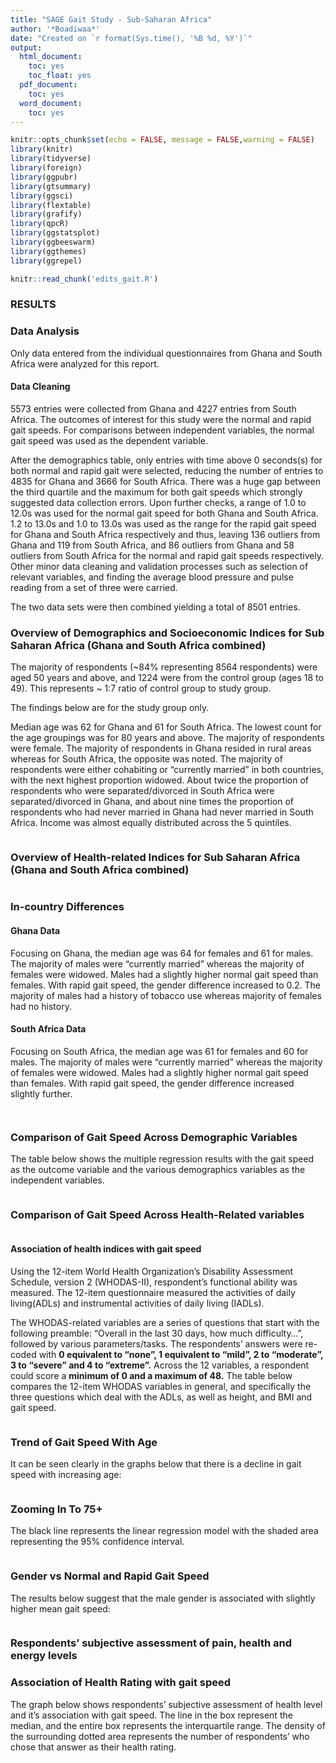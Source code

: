 ```yaml
---
title: "SAGE Gait Study - Sub-Saharan Africa"
author: '*Boadiwaa*'
date: "Created on `r format(Sys.time(), '%B %d, %Y')`"
output:
  html_document:
    toc: yes
    toc_float: yes
  pdf_document:
    toc: yes
  word_document:
    toc: yes
---
```


```r
knitr::opts_chunk$set(echo = FALSE, message = FALSE,warning = FALSE)
library(knitr)
library(tidyverse)
library(foreign)
library(ggpubr)
library(gtsummary)
library(ggsci)
library(flextable)
library(grafify)
library(qpcR)
library(ggstatsplot)
library(ggbeeswarm)
library(ggthemes)
library(ggrepel)

knitr::read_chunk('edits_gait.R')

```

### **RESULTS**

### **Data Analysis**

Only data entered from the individual questionnaires from Ghana and South Africa were analyzed for this report.

#### Data Cleaning

5573 entries were collected from Ghana and 4227 entries from South Africa. The outcomes of interest for this study were the normal and rapid gait speeds. For comparisons between independent variables, the normal gait speed was used as the dependent variable.

After the demographics table, only entries with time above 0 seconds(s) for both normal and rapid gait were selected, reducing the number of entries to 4835 for Ghana and 3666 for South Africa. There was a huge gap between the third quartile and the maximum for both gait speeds which strongly suggested data collection errors. Upon further checks, a range of 1.0 to 12.0s was used for the normal gait speed for both Ghana and South Africa. 1.2 to 13.0s and 1.0 to 13.0s was used as the range for the rapid gait speed for Ghana and South Africa respectively and thus, leaving 136 outliers from Ghana and 119 from South Africa, and  86 outliers from Ghana and 58 outliers from South Africa for the normal and rapid gait speeds respectively. Other minor data cleaning and validation processes such as selection of relevant variables, and finding the average blood pressure and pulse reading from a set of three were carried.

The two data sets were then combined yielding a total of 8501 entries.


### Overview of Demographics and Socioeconomic Indices for Sub Saharan Africa (Ghana and South Africa combined)

The majority of respondents (~84% representing 8564 respondents) were aged 50 years and above, and 1224 were from the control group (ages 18 to 49).  This represents ~ 1:7 ratio of control group to study group.

The findings below are for the study group only.

Median age was 62 for Ghana and 61 for South Africa. The lowest count for the age groupings was for 80 years and above. The majority of respondents were female. 
The majority of respondents in Ghana resided in rural areas whereas for South Africa, the opposite was noted. The majority of respondents were either cohabiting or "currently married" in both countries, with the next highest proportion widowed. About twice the proportion of respondents who were separated/divorced in South Africa were separated/divorced in Ghana, and about nine times the proportion of respondents who had never married in Ghana had never married in South Africa. Income was almost equally distributed across the 5 quintiles.

```r

```

### Overview of Health-related Indices for Sub Saharan Africa (Ghana and South Africa combined)  

<!-- The majority of respondents in Ghana were of normal weight whereas the majority from South Africa were obese.The majority of respondents had no history of chronic disease or alcohol use. For tobacco use however, the majority from Ghana had a positive history whereas the majority from South Africa had a negative history. -->

```r

```

### In-country Differences

#### Ghana Data

Focusing on Ghana, the median age was 64 for females and 61 for males. The majority of males were "currently married" whereas the majority of females were widowed. Males had a slightly higher normal gait speed than females. With rapid gait speed, the gender difference increased to 0.2. The majority of males had a history of tobacco use whereas majority of females had no history.

#### South Africa Data

Focusing on South Africa, the median age was 61 for females and 60 for males. The majority of males were "currently married" whereas the majority of females were widowed. Males had a slightly higher normal gait speed than females. With rapid gait speed, the gender difference increased slightly further.

```r

```


```r

```

### Comparison of Gait Speed Across Demographic Variables

The table below shows the multiple regression results with the gait speed as the outcome variable and the various demographics variables as the independent variables.

```r

```


### Comparison of Gait Speed Across Health-Related variables

<!-- Obesity,defined as a Body-Mass Index (BMI) of 30kg/m2 and above, decrease in mean gait speed which was considered statistically significant. Being underweight (BMI <18.5kg/m2) was associated with a reduction in mean gait speed by 0.03 (statistically insignificant).   -->

<!-- Generally, having no history of chronic disease was associated with higher gait speed, with the exception of Diabetes Mellitus, Injury from Road Traffic Accidents and Cataracts. A history of alcohol use was associated with a statistically significant lower gait speed. On the other hand, a history of tobacco use was associated with an insignificant increase in gait speed. -->


```r

```

#### Association of health indices with gait speed  

Using the 12-item World Health Organization’s Disability Assessment Schedule, version 2 (WHODAS-II), respondent’s functional ability was measured. The 12-item questionnaire measured the activities of daily living(ADLs) and instrumental activities of daily living (IADLs).

The WHODAS-related variables are a series of questions that start with the following preamble: “Overall in the last 30 days, how much difficulty…”, followed by various parameters/tasks.
The respondents' answers were re-coded with **0 equivalent to "none", 1 equivalent to "mild", 2 to "moderate", 3 to "severe" and 4 to "extreme".** Across the 12 variables, a respondent could score a **minimum of 0 and a maximum of 48.** The table below compares the 12-item WHODAS variables in general, and specifically the three questions which deal with the ADLs, as well as height, and BMI and gait speed.

```r
 
```

### Trend of Gait Speed With Age
It can be seen clearly in the graphs below that there is a decline in gait speed with increasing age:
```r
 
```

### Zooming In To 75+
The black line represents the linear regression model with the shaded area representing the 95% confidence interval. 
```r

```


### Gender vs Normal and Rapid Gait Speed
The results below suggest that the male gender is associated with slightly higher mean gait speed:
```r

```


### Respondents' subjective assessment of pain, health and energy levels

### Association of Health Rating with gait speed

The graph below shows respondents' subjective assessment of health level and it's association with gait speed. The line in the box represent the median, and the entire box represents the interquartile range. The density of the surrounding dotted area represents the number of respondents' who chose that answer as their health rating.

```r

```

```r

``` 